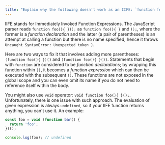 ```yaml
---
title: "Explain why the following doesn't work as an IIFE: `function foo(){ }();`. What needs to be changed to properly make it an IIFE?"
---
```


IIFE stands for Immediately Invoked Function Expressions. The JavaScript parser reads `function foo(){ }();` as `function foo(){ }` and `();`, where the former is a _function declaration_ and the latter (a pair of parentheses) is an attempt at calling a function but there is no name specified, hence it throws `Uncaught SyntaxError: Unexpected token )`.

Here are two ways to fix it that involves adding more parentheses: `(function foo(){ })()` and `(function foo(){ }())`. Statements that begin with `function` are considered to be _function declarations_; by wrapping this function within `()`, it becomes a _function expression_ which can then be executed with the subsequent `()`. These functions are not exposed in the global scope and you can even omit its name if you do not need to reference itself within the body.

You might also use `void` operator: `void function foo(){ }();`. Unfortunately, there is one issue with such approach. The evaluation of given expression is always `undefined`, so if your IIFE function returns anything, you can't use it. An example:

```js
const foo = void (function bar() {
  return 'foo';
})();

console.log(foo); // undefined
```
